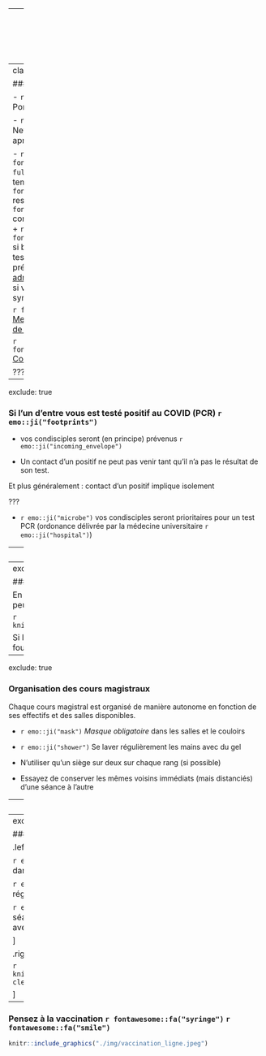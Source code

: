 
---
class: middle, center
background-size: cover
background-image: url('./img/pexels-anna-shvets-3844581.jpg')


# Covid et mesures sanitaires


---
class: middle

### Mesures élémentaires

- `r fontawesome::fa("mask")` Port du masque obligatoire

- `r fontawesome::fa("shower")` Nettoyage des mains (avant et après chaque séance)

- `r fontawesome::fa("thermometer-full")` Vérifiez votre température, si _fièvre_,
  + `r fontawesome::fa("igloo")` restez chez vous
  + `r fontawesome::fa("user-md")` contactez votre médecin traitant 
  + `r fontawesome::fa("fingerprint")` si besoin et possible, passez un test. Si le diagnostic est positif, prévenez le [responsable administratif](), isolez vous (même si vous ne présentez pas de symptômes).

`r fontawesome::fa("link")` [Mesures sanitaires à l'Université de Paris](https://u-paris.fr/les-mesures-sanitaires-pour-une-rentree-en-toute-securite/)

`r fontawesome::fa("microphone")`  [Corona podcasts NDR](https://www.ndr.de/nachrichten/info/podcast4684.html)

???

---
exclude: true

### Si l'un d'entre vous est testé positif au COVID (PCR) `r emo::ji("footprints")`

- vos condisciples seront (en principe) prévenus `r emo::ji("incoming_envelope")`

- Un contact d'un positif ne peut pas venir tant qu'il n'a pas le résultat de son test. 

Et plus généralement : contact d'un positif implique isolement

???

- `r emo::ji("microbe")` vos condisciples seront prioritaires pour un test PCR (ordonance délivrée par la médecine universitaire `r emo::ji("hospital")`)




---
exclude: true

### Mesures supplémentaires `r emo::ji("footprints")`

Si un de vos _contacts_ (hors de l'université) depuis moins de deux semaines, vous prévient qu'il est _positif_ au test PCR/antigénique,

  + `r emo::ji("house_with_garden")` isolez vous (vous êtes peut-être contagieux)

  + ne venez pas en cours

  + faîtes vous tester

 Si le diagnostic est positif, prévenez le responsable administratif, mettez vous en quatorzaine (même si vous ne présentez pas de symptômes).

---
exclude: true

### Caveat

En Île de France, en ce début de septembre, la circulation du virus semble s'intensifier. Les mesures sanitaires peuvent évoluer.


```r
knitr::include_url("https://www.arcgis.com/apps/opsdashboard/index.html#/bda7594740fd40299423467b48e9ecf6")
```

Si les mesures de protection évoluent, vous serez avertis via Moodle. Consultez quotidiennement la boîte courriel fournie par l'université `r emo::ji("mailbox_with_mail")`.

---
exclude: true


### Organisation des cours magistraux

Chaque cours magistral est organisé de manière autonome en fonction de ses effectifs et des salles disponibles.

- `r emo::ji("mask")` _Masque obligatoire_ dans les salles et le couloirs

- `r emo::ji("shower")` Se laver régulièrement les mains avec du gel

- N'utiliser qu'un siège sur deux sur chaque rang (si possible)

- Essayez de conserver les mêmes voisins immédiats (mais distanciés) d'une séance à l'autre



---
exclude: true

### Organisation des travaux dirigés


> Ce jour, le `r Sys.Date()`,  il est prévu que les Travaux Dirigés du Master 1 se déroulent en présentiel, sur le campus des  Grand Moulins, 75013


- `r emo::ji("mask")` _Masque obligatoire_ dans les salles et le couloirs

- `r emo::ji("shower")` Se laver régulièrement les mains avec du gel

- N'utiliser qu'un siège sur deux sur chaque rang (si possible)

- Essayez de conserver les mêmes voisins immédiats (mais distanciés) d'une séance à l'autre

???

> il est prévu que les TD du M1 se fassent en présentiel, sur le campus des  Grand Moulins, 75013 (près de  BNF). Le  port du masque sera  obligatoire en permanence dans le périmètre de l'université. Pour les cours magistraux, les consignes sont un peu moins claires, mais compte tenu des effectifs plus réduits qu'en licence, un enseignement en présentiel semble lui aussi possible. Ceci dit, des ressources en lignes (polycopié ou notes manuscrites avec description précise des notions abordées chaque semaine, éléments de correction des exercices de TD) seront disponibles via l'interface Moodle de l'université.

---
exclude: true

### Travaux pratiques

.left-column[

`r emo::ji("mask")` _Masque obligatoire_ dans les salles et le couloirs

`r emo::ji("shower")` Se laver régulièrement les mains avec du gel

`r emo::ji("broom")` Après chaque séance, nettoyer le clavier et la souris avec les lingettes mises à disposition

]


.right-column[

```r
knitr::include_graphics("./img/house-cleaning.jpg")
```

]

---

### Pensez à la vaccination  `r fontawesome::fa("syringe")` `r fontawesome::fa("smile")`

```r
knitr::include_graphics("./img/vaccination_ligne.jpeg")
```




